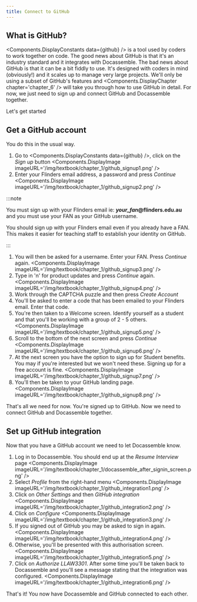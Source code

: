 ```yaml
---
title: Connect to GitHub
---
```


## What is GitHub?
<Components.DisplayConstants data={github} /> is a tool used by coders to work together on code.  The good news about GitHub is that it's an industry standard and it integrates with Docassemble.
The bad news about GitHub is that it can be a bit fiddly to use.  It's designed with coders in mind (obviously!) and it scales up to manage very
large projects.  We'll only be using a subset of GitHub's features and <Components.DisplayChapter chapter='chapter_6' /> will take you through how to use GitHub in detail.  For now, we just need to sign up and connect GitHub and Docassemble together.

Let's get started

## Get a GitHub account
You do this in the usual way.  

1. Go to <Components.DisplayConstants data={github} />, click on the *Sign up* button
  <Components.DisplayImage imageURL='/img/textbook/chapter_1/github_signup1.png' />
1. Enter your Flinders email address, a password and press *Continue*
  <Components.DisplayImage imageURL='/img/textbook/chapter_1/github_signup2.png' />

  :::note

  You must sign up with your Flinders email ie: ***your_fan*@flinders.edu.au** and you must use your FAN as your GitHub username. 

  You should sign up with your Flinders email even if you already have a FAN.
  This makes it easier for teaching staff to establish your identity on GitHub.

  :::

1. You will then be asked for a username.  Enter your FAN.  Press *Continue* again.
  <Components.DisplayImage imageURL='/img/textbook/chapter_1/github_signup3.png' />
1. Type in 'n' for product updates and press *Continue* again.
  <Components.DisplayImage imageURL='/img/textbook/chapter_1/github_signup4.png' />
1. Work through the CAPTCHA puzzle and then press *Create Account*
1. You'll be asked to enter a code that has been emailed to your Flinders email.  Enter that code.
1. You're then taken to a Welcome screen.  Identify yourself as a student and that you'll be working with a group of 2 - 5 others.
  <Components.DisplayImage imageURL='/img/textbook/chapter_1/github_signup5.png' />
1. Scroll to the bottom of the next screen and press *Continue*
  <Components.DisplayImage imageURL='/img/textbook/chapter_1/github_signup6.png' />
1. At the next screen you have the option to sign up for Student benefits.  You may if you're interested but we won't need these.  Signing up for a free account is fine.
  <Components.DisplayImage imageURL='/img/textbook/chapter_1/github_signup7.png' />
1. You'll then be taken to your GitHub landing page.
  <Components.DisplayImage imageURL='/img/textbook/chapter_1/github_signup8.png' />

That's all we need for now.  You're signed up to GitHub.  Now we need to connect GitHub and Docassemble together.

## Set up GitHub integration
Now that you have a GitHub account we need to let Docassemble know.
1. Log in to Docassemble.  You should end up at the *Resume Interview* page
  <Components.DisplayImage imageURL='/img/textbook/chapter_1/docassemble_after_signin_screen.png' />
1. Select *Profile* from the right-hand menu
  <Components.DisplayImage imageURL='/img/textbook/chapter_1/github_integration1.png' />
1. Click on *Other Settings* and then *GitHub integration*
  <Components.DisplayImage imageURL='/img/textbook/chapter_1/github_integration2.png' />
1. Click on *Configure*
  <Components.DisplayImage imageURL='/img/textbook/chapter_1/github_integration3.png' />
1. If you signed out of GitHub you may be asked to sign in again.
  <Components.DisplayImage imageURL='/img/textbook/chapter_1/github_integration4.png' />
1. Otherwise, you'll be presented with this authorisation screen.
  <Components.DisplayImage imageURL='/img/textbook/chapter_1/github_integration5.png' />
1. Click on *Authorize LLAW3301*.  After some time you'll be taken back to Docassemble and you'll see a message stating that the integration was configured.
  <Components.DisplayImage imageURL='/img/textbook/chapter_1/github_integration6.png' />

That's it! You now have Docassemble and GitHub connected to each other.
